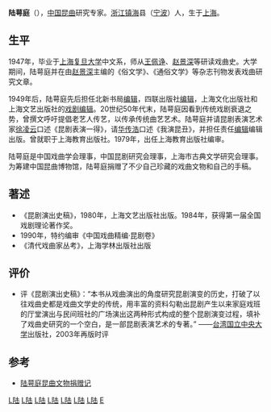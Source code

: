 '''陆萼庭'''（{{bd|1925年||2003年||catIdx=L陆}}），[[中国|中国]][[昆曲|昆曲]]研究专家。[[浙江|浙江]][[镇海|镇海]]县（[[宁波|宁波]]）人，生于[[上海|上海]]。

==生平==

1947年，毕业于[[上海|上海]][[复旦大学|复旦大学]]中文系，师从[[王佩诤|王佩诤]]、[[赵景深|赵景深]]等研读戏曲史。大学期间，陆萼庭并在由[[赵景深|赵景深]]主编的《俗文学》、《通俗文学》等杂志刊物发表戏曲研究文章。

1949年后，陆萼庭先后担任北新书局[[编辑|编辑]]，四联出版社[[编辑|编辑]]，上海文化出版社和上海文艺出版社的[[戏剧|戏剧]][[编辑|编辑]]。20世纪50年代末，陆萼庭因看到传统戏剧衰退之势，曾撰文呼吁提倡老艺人传艺，以传承传统曲艺艺术。陆萼庭并请昆剧表演艺术家[[徐凌云|徐凌云]]口述《昆剧表演一得》，请[[华传浩|华传浩]]口述《我演昆丑》，并担任责任[[编辑|编辑]]编辑出版。曾就职于上海教育出版社。1979年，出任上海教育出版社编审。

陆萼庭是中国戏曲学会理事，中国昆剧研究会理事，上海市古典文学研究会理事。为筹建中国昆曲博物馆，陆萼庭捐赠了不少自己珍藏的戏曲文物和自己的手稿。
 
==著述==
* 《昆剧演出史稿》，1980年，上海文艺出版社出版。1984年，获得第一届全国戏剧理论著作奖。
* 1990年，特约编审《中国戏曲精编·昆剧卷》
* 《清代戏曲家丛考》，上海学林出版社出版
==评价==
* 评《昆剧演出史稿》：“本书从戏曲演出的角度研究昆剧演变的历史，打破了以往戏曲史都是戏曲文学史的传统，用丰富的资料勾勒出昆剧产生以来家庭戏班的厅堂演出与民间班社的广场演出这两种形式构成的整个昆剧演变过程，填补了戏曲史研究的一个空白，是一部昆剧表演艺术的专著。” ——[[台湾|台湾]][[国立中央大学|国立中央大学]]出版社，2003年再版时评

==参考==
* [http://www.2500sz.net/news/whnews/2005/7/28/whnews-16-38-51-3077.shtml 陆萼庭昆曲文物捐赠记]{{dead link|date=2018年5月 |bot=InternetArchiveBot |fix-attempted=yes }}{{zh-cn}}

[[Category:中国文学理论家|L陆]]
[[Category:1925年出生|L陆]]
[[Category:2003年逝世|L陆]]
[[Category:复旦大学校友|L陆]]
[[Category:镇海县人|L陆]]
[[Category:上海人|L陆]]
[[Category:宁波裔上海人|L陆]]
[[Category:陆姓|E]]